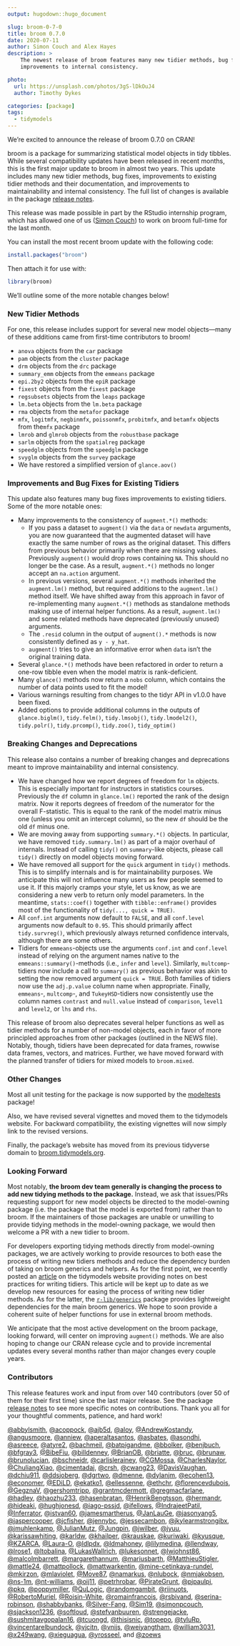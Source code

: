 ```yaml
---
output: hugodown::hugo_document

slug: broom-0-7-0
title: broom 0.7.0
date: 2020-07-11
author: Simon Couch and Alex Hayes
description: >
    The newest release of broom features many new tidier methods, bug fixes, and
    improvements to internal consistency.

photo:
  url: https://unsplash.com/photos/3gS-lDkOuJ4
  author: Timothy Dykes

categories: [package] 
tags:
  - tidymodels
---
```


We're excited to announce the release of broom 0.7.0 on CRAN!

broom is a package for summarizing statistical model objects in tidy tibbles. 
While several compatibility updates have been released in recent months, this 
is the first major update to broom in almost two years. This update includes 
many new tidier methods, bug fixes, improvements to existing tidier methods 
and their documentation, and improvements to maintainability and internal 
consistency. The full list of changes is available in the 
package [release notes](https://broom.tidymodels.org/news/index.html).

This release was made possible in part by the RStudio internship program, which 
has allowed one of us ([Simon Couch](https://github.com/simonpcouch)) to work on
broom full-time for the last month.

You can install the most recent broom update with the following code:

```r
install.packages("broom")
```

Then attach it for use with:

```r
library(broom)
```

We'll outline some of the more notable changes below!

### New Tidier Methods

For one, this release includes support for several new model objects---many of
these additions came from first-time contributors to broom!

* `anova` objects from the `car` package
* `pam` objects from the `cluster` package
* `drm` objects from the `drc` package
* `summary_emm` objects from the `emmeans` package
* `epi.2by2` objects from the `epiR` package
* `fixest` objects from the `fixest` package
* `regsubsets` objects from the `leaps` package
* `lm.beta` objects from the `lm.beta` package
* `rma` objects from the `metafor` package
* `mfx`, `logitmfx`, `negbinmfx`, `poissonmfx`, `probitmfx`, and `betamfx` 
objects from the`mfx` package
* `lmrob` and `glmrob` objects from the `robustbase` package
* `sarlm` objects from the `spatialreg` package
* `speedglm` objects from the `speedglm` package
* `svyglm` objects from the `survey` package
* We have restored a simplified version of `glance.aov()`

### Improvements and Bug Fixes for Existing Tidiers

This update also features many bug fixes improvements to existing tidiers. 
Some of the more notable ones:

* Many improvements to the consistency of `augment.*()` methods:
    - If you pass a dataset to `augment()` via the `data` or `newdata` arguments,
  you are now guaranteed that the augmented dataset will have exactly the same
  number of rows as the original dataset. This differs from previous behavior
  primarily when there are missing values. Previously `augment()` would drop
  rows containing `NA`. This should no longer be the case. As a result, 
  `augment.*()` methods no longer accept an `na.action` argument.
    - In previous versions, several `augment.*()` methods inherited the 
  `augment.lm()` method, but required additions to the `augment.lm()` method
  itself. We have shifted away from this approach in favor of re-implementing
  many `augment.*()` methods as standalone methods making use of internal 
  helper functions. As a result, `augment.lm()` and some related methods have
  deprecated (previously unused) arguments.
    - The `.resid` column in the output of `augment().*` methods is now 
  consistently defined as `y - y_hat`.
    - `augment()` tries to give an informative error when `data` isn't the original
  training data.
* Several `glance.*()` methods have been refactored in order to return a 
one-row tibble even when the model matrix is rank-deficient.
* Many `glance()` methods now return a `nobs` column, which contains the number 
of data points used to fit the model!
* Various warnings resulting from changes to the tidyr API in v1.0.0 have been 
fixed.
* Added options to provide additional columns in the outputs of 
`glance.biglm()`, `tidy.felm()`, `tidy.lmsobj()`, `tidy.lmodel2()`, 
`tidy.polr()`, `tidy.prcomp()`, `tidy.zoo()`, `tidy_optim()`

### Breaking Changes and Deprecations

This release also contains a number of breaking changes and deprecations 
meant to improve maintainability and internal consistency.

* We have changed how we report degrees of freedom for `lm` objects. 
This is especially important for instructors in statistics 
courses. Previously the `df` column in `glance.lm()` reported the rank of the 
design matrix. Now it reports degrees of freedom of the numerator for the 
overall F-statistic. This is equal to the rank of the model matrix minus one 
(unless you omit an intercept column), so the new `df` should be the old 
`df` minus one.
* We are moving away from supporting `summary.*()` objects. In particular, we 
have removed `tidy.summary.lm()` as part of a major overhaul of internals. 
Instead of calling `tidy()` on `summary`-like objects, please call `tidy()` 
directly on model objects moving forward.
* We have removed all support for the `quick` argument in `tidy()` methods. 
This is to simplify internals and is for maintainability purposes. We anticipate
this will not influence many users as few people seemed to use it. If this 
majorly cramps your style, let us know, as we are considering a new verb to 
return only model parameters. In the meantime, `stats::coef()` together with 
`tibble::enframe()` provides most of the functionality 
of `tidy(..., quick = TRUE)`.
* All `conf.int` arguments now default to `FALSE`, and all `conf.level` 
arguments now default to `0.95`. This should primarily affect `tidy.survreg()`, 
which previously always returned confidence intervals, although there are 
some others.
* Tidiers for `emmeans`-objects use the arguments `conf.int` and `conf.level` 
instead of relying on the argument names native to 
the `emmeans::summary()`-methods (i.e., `infer` and `level`). 
Similarly, `multcomp`-tidiers now include a call to `summary()` as previous 
behavior was akin to setting the now removed argument `quick = TRUE`. Both 
families of tidiers now use the `adj.p.value` column name when appropriate. 
Finally, `emmeans`-, `multcomp`-, and `TukeyHSD`-tidiers now consistently 
use the column names `contrast` and `null.value` instead 
of `comparison`, `level1` and `level2`, or `lhs` and `rhs`.

This release of broom also deprecates several helper functions as well as
tidier methods for a number of non-model objects, each in favor of more
principled approaches from other packages (outlined in the NEWS file). Notably,
though, tidiers have been deprecated for data frames, rowwise data frames,
vectors, and matrices. Further, we have moved forward with the planned
transfer of tidiers for mixed models to `broom.mixed`.

### Other Changes

Most all unit testing for the package is now supported by the
[modeltests](https://github.com/alexpghayes/modeltests) package!

Also, we have revised several vignettes and moved them to the tidymodels 
website. For backward compatibility, the existing vignettes will now simply 
link to the revised versions.

Finally, the package's website has moved from its previous
tidyverse domain to [broom.tidymodels.org](https://broom.tidymodels.org/).

### Looking Forward

Most notably, **the broom dev team generally is changing the process to add new tidying 
methods to the package.** Instead, we ask that issues/PRs requesting support for 
new model objects be directed to the model-owning package (i.e. the package 
that the model is exported from) rather than to broom. If the maintainers of 
those packages are unable or unwilling to provide tidying methods in the
model-owning package, we would then welcome a PR with a new tidier to broom.

For developers exporting tidying methods directly from model-owning packages,
we are actively working to provide resources to both ease the process of 
writing new tidiers methods and reduce the dependency burden of taking 
on broom generics and helpers. As for the first point, we recently posted
an [article](https://www.tidymodels.org/learn/develop/broom/) on the
tidymodels website providing notes on best practices for writing tidiers.
This article will be kept up to date as we develop new resources for
easing the process of writing new tidier methods. As for the latter, 
the [`r-lib/generics`](https://github.com/r-lib/generics)
package provides lightweight dependencies for the main broom generics. We hope
to soon provide a coherent suite of helper functions for use in external
broom methods.

We anticipate that the most active development on the broom package, looking
forward, will center on improving `augment()` methods. We are also hoping to
change our CRAN release cycle and to provide incremental updates every several
months rather than major changes every couple years.

### Contributors

This release features work and input from over 140 contributors (over 50 of them
for their first time) since the last major release. See the package
[release notes](https://broom.tidymodels.org/news/index.html) to see more 
specific notes on contributions. Thank you all for your thoughtful comments, 
patience, and hard work!

[&#x0040;abbylsmith](https://github.com/abbylsmith), 
[&#x0040;acoppock](https://github.com/acoppock), 
[&#x0040;ajb5d](https://github.com/ajb5d),
[&#x0040;aloy](https://github.com/aloy), 
[&#x0040;AndrewKostandy](https://github.com/AndrewKostandy), 
[&#x0040;angusmoore](https://github.com/angusmoore), 
[&#x0040;anniew](https://github.com/anniew), 
[&#x0040;aperaltasantos](https://github.com/aperaltasantos), 
[&#x0040;asbates](https://github.com/asbates), 
[&#x0040;asondhi](https://github.com/asondhi), 
[&#x0040;asreece](https://github.com/asreece), 
[&#x0040;atyre2](https://github.com/atyre2), 
[&#x0040;bachmeil](https://github.com/bachmeil), 
[&#x0040;batpigandme](https://github.com/batpigandme), 
[&#x0040;bbolker](https://github.com/bbolker), 
[&#x0040;benjbuch](https://github.com/benjbuch), 
[&#x0040;bfgray3](https://github.com/bfgray3), 
[&#x0040;BibeFiu](https://github.com/BibeFiu), 
[&#x0040;billdenney](https://github.com/billdenney), 
[&#x0040;BrianOB](https://github.com/BrianOB), 
[&#x0040;briatte](https://github.com/briatte), 
[&#x0040;bruc](https://github.com/bruc), 
[&#x0040;brunaw](https://github.com/brunaw), 
[&#x0040;brunolucian](https://github.com/brunolucian), 
[&#x0040;bschneidr](https://github.com/bschneidr), 
[&#x0040;carlislerainey](https://github.com/carlislerainey), 
[&#x0040;CGMossa](https://github.com/CGMossa), 
[&#x0040;CharlesNaylor](https://github.com/CharlesNaylor), 
[&#x0040;ChuliangXiao](https://github.com/ChuliangXiao), 
[&#x0040;cimentadaj](https://github.com/cimentadaj), 
[&#x0040;crsh](https://github.com/crsh), 
[&#x0040;cwang23](https://github.com/cwang23), 
[&#x0040;DavisVaughan](https://github.com/DavisVaughan), 
[&#x0040;dchiu911](https://github.com/dchiu911), 
[&#x0040;ddsjoberg](https://github.com/ddsjoberg), 
[&#x0040;dgrtwo](https://github.com/dgrtwo), 
[&#x0040;dmenne](https://github.com/dmenne), 
[&#x0040;dylanjm](https://github.com/dylanjm), 
[&#x0040;ecohen13](https://github.com/ecohen13), 
[&#x0040;economer](https://github.com/economer), 
[&#x0040;EDiLD](https://github.com/EDiLD), 
[&#x0040;ekatko1](https://github.com/ekatko1), 
[&#x0040;ellessenne](https://github.com/ellessenne), 
[&#x0040;ethchr](https://github.com/ethchr), 
[&#x0040;florencevdubois](https://github.com/florencevdubois), 
[&#x0040;GegznaV](https://github.com/GegznaV), 
[&#x0040;gershomtripp](https://github.com/gershomtripp), 
[&#x0040;grantmcdermott](https://github.com/grantmcdermott), 
[&#x0040;gregmacfarlane](https://github.com/gregmacfarlane), 
[&#x0040;hadley](https://github.com/hadley), 
[&#x0040;haozhu233](https://github.com/haozhu233), 
[&#x0040;hasenbratan](https://github.com/hasenbratan), 
[&#x0040;HenrikBengtsson](https://github.com/HenrikBengtsson), 
[&#x0040;hermandr](https://github.com/hermandr), 
[&#x0040;hideaki](https://github.com/hideaki), 
[&#x0040;hughjonesd](https://github.com/hughjonesd), 
[&#x0040;iago-pssjd](https://github.com/iago-pssjd), 
[&#x0040;ifellows](https://github.com/ifellows), 
[&#x0040;IndrajeetPatil](https://github.com/IndrajeetPatil), 
[&#x0040;Inferrator](https://github.com/Inferrator), 
[&#x0040;istvan60](https://github.com/istvan60), 
[&#x0040;jamesmartherus](https://github.com/jamesmartherus), 
[&#x0040;JanLauGe](https://github.com/JanLauGe), 
[&#x0040;jasonyang5](https://github.com/jasonyang5), 
[&#x0040;jaspercooper](https://github.com/jaspercooper), 
[&#x0040;jcfisher](https://github.com/jcfisher), 
[&#x0040;jennybc](https://github.com/jennybc), 
[&#x0040;jessecambon](https://github.com/jessecambon), 
[&#x0040;jkylearmstrongibx](https://github.com/jkylearmstrongibx), 
[&#x0040;jmuhlenkamp](https://github.com/jmuhlenkamp), 
[&#x0040;JulianMutz](https://github.com/JulianMutz), 
[&#x0040;Jungpin](https://github.com/Jungpin), 
[&#x0040;jwilber](https://github.com/jwilber), 
[&#x0040;jyuu](https://github.com/jyuu), 
[&#x0040;karissawhiting](https://github.com/karissawhiting), 
[&#x0040;karldw](https://github.com/karldw), 
[&#x0040;khailper](https://github.com/khailper), 
[&#x0040;krauskae](https://github.com/krauskae), 
[&#x0040;kuriwaki](https://github.com/kuriwaki), 
[&#x0040;kyusque](https://github.com/kyusque), 
[&#x0040;KZARCA](https://github.com/KZARCA), 
[&#x0040;Laura-O](https://github.com/Laura-O), 
[&#x0040;ldlpdx](https://github.com/ldlpdx), 
[&#x0040;ldmahoney](https://github.com/ldmahoney), 
[&#x0040;lilymedina](https://github.com/lilymedina), 
[&#x0040;llendway](https://github.com/llendway), 
[&#x0040;lrose1](https://github.com/lrose1), 
[&#x0040;ltobalina](https://github.com/ltobalina), 
[&#x0040;LukasWallrich](https://github.com/LukasWallrich), 
[&#x0040;lukesonnet](https://github.com/lukesonnet), 
[&#x0040;lwjohnst86](https://github.com/lwjohnst86), 
[&#x0040;malcolmbarrett](https://github.com/malcolmbarrett), 
[&#x0040;margarethannum](https://github.com/margarethannum), 
[&#x0040;mariusbarth](https://github.com/mariusbarth),
[&#x0040;MatthieuStigler](https://github.com/MatthieuStigler),
[&#x0040;mattle24](https://github.com/mattle24), 
[&#x0040;mattpollock](https://github.com/mattpollock), 
[&#x0040;mattwarkentin](https://github.com/mattwarkentin), [&#x0040;mine-cetinkaya-rundel](https://github.com/mine-cetinkaya-rundel), 
[&#x0040;mkirzon](https://github.com/mkirzon), 
[&#x0040;mlaviolet](https://github.com/mlaviolet), 
[&#x0040;Move87](https://github.com/Move87),
[&#x0040;namarkus](https://github.com/namarkus),
[&#x0040;nlubock](https://github.com/nlubock),
[&#x0040;nmjakobsen](https://github.com/nmjakobsen),
[&#x0040;ns-1m](https://github.com/ns-1m),
[&#x0040;nt-williams](https://github.com/nt-williams),
[&#x0040;oij11](https://github.com/oij11), 
[&#x0040;petrhrobar](https://github.com/petrhrobar),
[&#x0040;PirateGrunt](https://github.com/PirateGrunt),
[&#x0040;pjpaulpj](https://github.com/pjpaulpj),
[&#x0040;pkq](https://github.com/pkq),
[&#x0040;poppymiller](https://github.com/poppymiller), 
[&#x0040;QuLogic](https://github.com/QuLogic), 
[&#x0040;randomgambit](https://github.com/randomgambit),
[&#x0040;riinuots](https://github.com/riinuots), 
[&#x0040;RobertoMuriel](https://github.com/RobertoMuriel),
[&#x0040;Roisin-White](https://github.com/Roisin-White), 
[&#x0040;romainfrancois](https://github.com/romainfrancois),
[&#x0040;rsbivand](https://github.com/rsbivand), 
[&#x0040;serina-robinson](https://github.com/serina-robinson), 
[&#x0040;shabbybanks](https://github.com/shabbybanks),
[&#x0040;Silver-Fang](https://github.com/Silver-Fang), 
[&#x0040;Sim19](https://github.com/Sim19),
[&#x0040;simonpcouch](https://github.com/simonpcouch), 
[&#x0040;sjackson1236](https://github.com/sjackson1236), 
[&#x0040;softloud](https://github.com/softloud), 
[&#x0040;stefvanbuuren](https://github.com/stefvanbuuren), 
[&#x0040;strengejacke](https://github.com/strengejacke), [&#x0040;sushmitavgopalan16](https://github.com/sushmitavgopalan16), 
[&#x0040;tcuongd](https://github.com/tcuongd), 
[&#x0040;thisisnic](https://github.com/thisisnic),
[&#x0040;topepo](https://github.com/topepo), 
[&#x0040;tyluRp](https://github.com/tyluRp), 
[&#x0040;vincentarelbundock](https://github.com/vincentarelbundock), 
[&#x0040;vjcitn](https://github.com/vjcitn), 
[&#x0040;vnijs](https://github.com/vnijs), 
[&#x0040;weiyangtham](https://github.com/weiyangtham), 
[&#x0040;william3031](https://github.com/william3031), 
[&#x0040;x249wang](https://github.com/x249wang), 
[&#x0040;xieguagua](https://github.com/xieguagua), 
[&#x0040;yrosseel](https://github.com/yrosseel), 
and [&#x0040;zoews](https://github.com/zoews)
